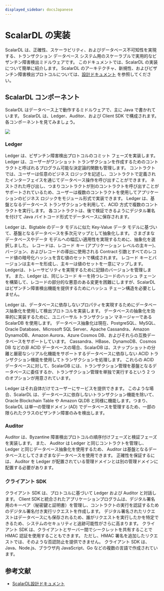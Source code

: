 ```yaml
---
displayed_sidebar: docsJapanese
---
```


# ScalarDL の実装


<TranslationBanner />

ScalarDL は、正確性、スケーラビリティ、およびデータベース不可知性を実現する、トランザクション データベース システム用のスケーラブルで実用的なビザンチン障害検出ミドルウェアです。
このドキュメントでは、ScalarDL の実装について簡単に紹介します。
ScalarDL のアーキテクチャ、新規性、およびビザンチン障害検出プロトコルについては、[設計ドキュメント](design.mdx) を参照してください。

## ScalarDL コンポーネント

ScalarDL はデータベース上で動作するミドルウェアで、主に Java で書かれています。 ScalarDL は、Ledger、Auditor、および Client SDK で構成されます。 各コンポーネントを見てみましょう。

![](images/scalardl.png)

### Ledger

Ledger は、ビザンチン障害検出プロトコルのコミット フェーズを実装します。 Ledger は、ユーザーがワンショット トランザクションを作成するためのコントラクトと呼ばれるプログラム可能な決定論的関数も管理します。 コントラクトでは、ユーザーは任意のビジネス ロジックを記述し、コントラクトで定義されたインターフェイスを通じてデータベース操作を呼び出すことができます。 ネストされた呼び出し、つまりコントラクトが別のコントラクトを呼び出すことがサポートされているため、ユーザーは複数のコントラクトを使用してアプリケーションのビジネス ロジックをモジュール形式で実装できます。 Ledger は、基盤となるデータベース トランザクションを利用して、ACID 方式で複数のコントラクトを実行します。 各コントラクトは、後で検証できるようにデジタル署名を付けて Java バイトコード形式でデータベースに保存されます。

Ledger は、Bigtable のデータ モデルに似た Key-Value データ モデルに基づいて、基盤となるデータベースを多次元マップとして抽象化します。 さまざまなデータベースやデータ モデルへの幅広い適用性を実現するために、抽象化を選択しました。 レコードは、レコード キー (アプリケーション レベルの主キー)、バージョン、およびレコードの導出に使用される Contract 引数とすべてのレコード値の暗号化ハッシュを含む値のセットで構成されます。 レコード キーとバージョンは主キーを形成し、主キーは値のセットを一意にマップします。 Ledgerは、トレーサビリティを実現するために記録のバージョンを管理します。 また、Ledger は、同じレコード キーを持つレコードのハッシュ チェーンを構築して、レコードの部分的な悪意のある変更を困難にしますが、ScalarDL はビザンチン障害検出機能を提供するためにハッシュ チェーン構造を必要としません。

Ledger は、データベースに依存しないプロパティを実現するためにデータベース抽象化を使用して検出プロトコルを実装します。 データベースの抽象化を効率的に実装するために、ユニバーサル トランザクション マネージャーである ScalarDB を使用します。 データベース抽象化は現在、PostgreSQL、MySQL、Oracle Database、Microsoft SQL Server、Apache Cassandra、Amazon DynamoDB、Amazon Aurora、Azure Cosmos DB、およびそれらの互換データベースをサポートしています。 Cassandra、HBase、DynamoDB、Cosmos DB などの非 ACID データベースの場合、ScalarDB は、スナップショットの分離と厳密なシリアル化機能をサポートするデータベースに依存しない ACID トランザクション機能を使用してトランザクションを処理します。 これらの ACID データベースに対して、ScalarDB には、トランザクション管理を基盤となるデータベースに委任するか、トランザクション管理を単独で実行するという 2 つのオプションが用意されています。

Ledger はそれ自体だけでユーザーにサービスを提供できます。 このような場合、ScalarDL は、データベースに依存しないトランザクション機能を除いて、Oracle Blockchain Table や Amazon QLDB と同様に機能します。つまり、ScalarDL は単一の管理ドメイン (AD) でデータベースを管理するため、一部の限られたクラスのビザンチン障害のみを検出します。

### Auditor 

Auditor は、Byzantine 障害検出プロトコルの順序付けフェーズと検証フェーズを実装します。 また、 Auditor は Ledger と同じコントラクトを管理し、Ledger と同じデータベース抽象化を使用するため、 Auditor は基盤となるデータベースとしてさまざまなデータベースを使用できます。
正確性を保証するには、 Auditor を Ledger が配置されている管理ドメインとは別の管理ドメインに配置する必要があります。

### クライアント SDK

クライアント SDK は、プロトコルに基づいて Ledger および Auditor と対話します。 Client SDKと統合されたアプリケーションプログラムは、デジタル署名用のキーペア（秘密鍵と証明書）を管理し、コントラクトの実行を認証するためのデジタル署名付き実行リクエストを作成します。 デジタル署名されたリクエストはデータベースにも保存されるため、誰がリクエストを実行したかを特定できるため、システムのセキュリティと追跡可能性がさらに高まります。 クライアント SDK は、クライアントとサーバー間でシークレットを共有することで HMAC 認証を使用することもできます。 ただし、HMAC 署名を追加したリクエストでは、そのような否認防止を提供できません。
クライアント SDK は、Java、Node.js、ブラウザ内 JavaScript、Go などの複数の言語で作成されています。

## 参考文献

* [ScalarDL設計ドキュメント](design.mdx)
